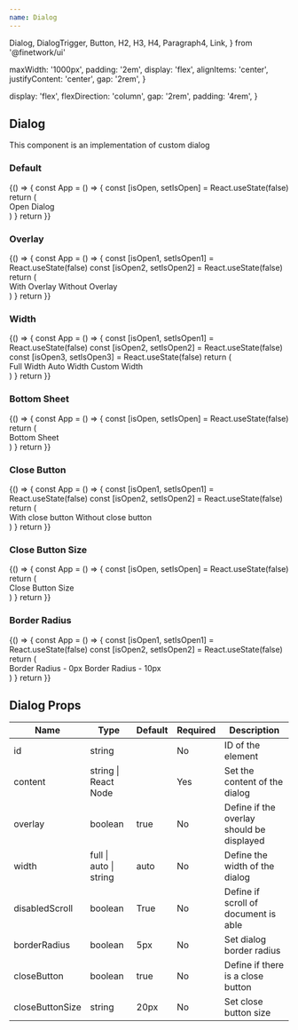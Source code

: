 ```yaml
---
name: Dialog
---
```


  Dialog,
  DialogTrigger,
  Button,
  H2,
  H3,
  H4,
  Paragraph4,
  Link,
} from '@finetwork/ui'

  maxWidth: '1000px',
  padding: '2em',
  display: 'flex',
  alignItems: 'center',
  justifyContent: 'center',
  gap: '2rem',
}

  display: 'flex',
  flexDirection: 'column',
  gap: '2rem',
  padding: '4rem',
}

<div />
<div>
  <H2 font="secondary">Dialog</H2>
</div>

<Paragraph4>This component is an implementation of custom dialog</Paragraph4>

<div>
  <H3 font="secondary">Default</H3>
</div>

<Playground>
  {() => {
    const App = () => {
      const [isOpen, setIsOpen] = React.useState(false)
      return (
        <div style={styles}>
          <DialogTrigger setIsOpen={setIsOpen}>Open Dialog</DialogTrigger>
          <Dialog isOpen={isOpen} setIsOpen={setIsOpen}>
            <div style={styleContainer}>
              <H4>This is the title of the dialog</H4>
              <Paragraph4>This is the content of the dialog</Paragraph4>
            </div>
          </Dialog>
        </div>
      )
    }
    return <App />
  }}
</Playground>

<div>
  <H3 font="secondary">Overlay</H3>
</div>

<Playground>
  {() => {
    const App = () => {
      const [isOpen1, setIsOpen1] = React.useState(false)
      const [isOpen2, setIsOpen2] = React.useState(false)
      return (
        <div style={styles}>
          <DialogTrigger setIsOpen={setIsOpen1}>With Overlay</DialogTrigger>
          <Dialog isOpen={isOpen1} setIsOpen={setIsOpen1} overlay={true}>
            <div style={styleContainer}>
              <H4>This is the title of the dialog</H4>
              <Paragraph4>This is the content of the dialog</Paragraph4>
            </div>
          </Dialog>
          <DialogTrigger setIsOpen={setIsOpen2}>Without Overlay</DialogTrigger>
          <Dialog isOpen={isOpen2} setIsOpen={setIsOpen2} overlay={false}>
            <div style={styleContainer}>
              <H4>This is the title of the dialog</H4>
              <Paragraph4>This is the content of the dialog</Paragraph4>
            </div>
          </Dialog>
        </div>
      )
    }
    return <App />
  }}
</Playground>

<div>
  <H3 font="secondary">Width</H3>
</div>

<Playground>
  {() => {
    const App = () => {
      const [isOpen1, setIsOpen1] = React.useState(false)
      const [isOpen2, setIsOpen2] = React.useState(false)
      const [isOpen3, setIsOpen3] = React.useState(false)
      return (
        <div style={styles}>
          <DialogTrigger setIsOpen={setIsOpen1}>Full Width</DialogTrigger>
          <Dialog isOpen={isOpen1} setIsOpen={setIsOpen1} width="full">
            <div style={styleContainer}>
              <H4>This is the title of the dialog</H4>
              <Paragraph4>This is the content of the dialog</Paragraph4>
            </div>
          </Dialog>
          <DialogTrigger setIsOpen={setIsOpen2}>Auto Width</DialogTrigger>
          <Dialog width="auto" isOpen={isOpen2} setIsOpen={setIsOpen2}>
            <div style={styleContainer}>
              <H4>This is the title of the dialog</H4>
              <Paragraph4>This is the content of the dialog</Paragraph4>
            </div>
          </Dialog>
          <DialogTrigger setIsOpen={setIsOpen3}>Custom Width</DialogTrigger>
          <Dialog
            width="12rem"
            isOpen={isOpen3}
            setIsOpen={setIsOpen3}
            css={{ height: '12rem' }}
            id="scrollable"
          >
            <div style={styleContainer}>
              <H4>This is the title of the dialog</H4>
              <Paragraph4>This is the content of the dialog</Paragraph4>
            </div>
          </Dialog>
        </div>
      )
    }
    return <App />
  }}
</Playground>

<div>
  <H3 font="secondary">Bottom Sheet</H3>
</div>

<Playground>
  {() => {
    const App = () => {
      const [isOpen, setIsOpen] = React.useState(false)
      return (
        <div style={styles}>
          <DialogTrigger setIsOpen={setIsOpen}>Bottom Sheet</DialogTrigger>
          <Dialog bottomSheet={true} isOpen={isOpen} setIsOpen={setIsOpen}>
            <div style={styleContainer}>
              <H4>This is the title of the dialog</H4>
              <Paragraph4>This is the content of the dialog</Paragraph4>
            </div>
          </Dialog>
        </div>
      )
    }
    return <App />
  }}
</Playground>

<div>
  <H3 font="secondary">Close Button</H3>
</div>

<Playground>
  {() => {
    const App = () => {
      const [isOpen1, setIsOpen1] = React.useState(false)
      const [isOpen2, setIsOpen2] = React.useState(false)
      return (
        <div style={styles}>
          <DialogTrigger setIsOpen={setIsOpen1}>
            With close button
          </DialogTrigger>
          <Dialog closeButton={true} isOpen={isOpen1} setIsOpen={setIsOpen1}>
            <div style={styleContainer}>
              <H4>This is the title of the dialog</H4>
              <Paragraph4>This is the content of the dialog</Paragraph4>
            </div>
          </Dialog>
          <DialogTrigger setIsOpen={setIsOpen2}>
            Without close button
          </DialogTrigger>
          <Dialog closeButton={false} isOpen={isOpen2} setIsOpen={setIsOpen2}>
            <div style={styleContainer}>
              <H4>This is the title of the dialog</H4>
              <Paragraph4>This is the content of the dialog</Paragraph4>
            </div>
          </Dialog>
        </div>
      )
    }
    return <App />
  }}
</Playground>

<div>
  <H3 font="secondary">Close Button Size</H3>
</div>

<Playground>
  {() => {
    const App = () => {
      const [isOpen, setIsOpen] = React.useState(false)
      return (
        <div style={styles}>
          <DialogTrigger setIsOpen={setIsOpen}>Close Button Size</DialogTrigger>
          <Dialog closeButtonSize="25px" isOpen={isOpen} setIsOpen={setIsOpen}>
            <div style={styleContainer}>
              <H4>This is the title of the dialog</H4>
              <Paragraph4>This is the content of the dialog</Paragraph4>
            </div>
          </Dialog>
        </div>
      )
    }
    return <App />
  }}
</Playground>

<div>
  <H3 font="secondary">Border Radius</H3>
</div>

<Playground>
  {() => {
    const App = () => {
      const [isOpen1, setIsOpen1] = React.useState(false)
      const [isOpen2, setIsOpen2] = React.useState(false)
      return (
        <div style={styles}>
          <DialogTrigger setIsOpen={setIsOpen1}>
            Border Radius - 0px
          </DialogTrigger>
          <Dialog borderRadius="0px" isOpen={isOpen1} setIsOpen={setIsOpen1}>
            <div style={styleContainer}>
              <H4>This is the title of the dialog</H4>
              <Paragraph4>This is the content of the dialog</Paragraph4>
            </div>
          </Dialog>
          <DialogTrigger setIsOpen={setIsOpen2}>
            Border Radius - 10px
          </DialogTrigger>
          <Dialog borderRadius="10px" isOpen={isOpen2} setIsOpen={setIsOpen2}>
            <div style={styleContainer}>
              <H4>This is the title of the dialog</H4>
              <Paragraph4>This is the content of the dialog</Paragraph4>
            </div>
          </Dialog>
        </div>
      )
    }
    return <App />
  }}
</Playground>

<h2>Dialog Props</h2>
<table>
  <thead>
    <tr>
      <th>Name</th>
      <th>Type</th>
      <th>Default</th>
      <th>Required</th>
      <th>Description</th>
    </tr>
  </thead>
  <tbody>
    <tr>
      <td>id</td>
      <td>string</td>
      <td></td>
      <td>No</td>
      <td>ID of the element</td>
    </tr>
    <tr>
      <td>content</td>
      <td>string | React Node</td>
      <td></td>
      <td>Yes</td>
      <td>Set the content of the dialog</td>
    </tr>
    <tr>
      <td>overlay</td>
      <td>boolean</td>
      <td>true</td>
      <td>No</td>
      <td>Define if the overlay should be displayed </td>
    </tr>
    <tr>
      <td>width</td>
      <td>full | auto | string</td>
      <td>auto</td>
      <td>No</td>
      <td>Define the width of the dialog</td>
    </tr>
    <tr>
      <td>disabledScroll</td>
      <td>boolean</td>
      <td>True</td>
      <td>No</td>
      <td>Define if scroll of document is able</td>
    </tr>
    <tr>
      <td>borderRadius</td>
      <td>boolean</td>
      <td>5px</td>
      <td>No</td>
      <td>Set dialog border radius</td>
    </tr>
    <tr>
      <td>closeButton</td>
      <td>boolean</td>
      <td>true</td>
      <td>No</td>
      <td>Define if there is a close button</td>
    </tr>
    <tr>
      <td>closeButtonSize</td>
      <td>string</td>
      <td>20px</td>
      <td>No</td>
      <td>Set close button size</td>
    </tr>
  </tbody>
</table>
